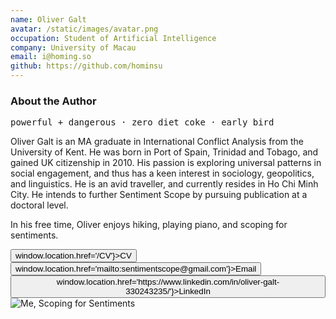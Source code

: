 ```yaml
---
name: Oliver Galt
avatar: /static/images/avatar.png
occupation: Student of Artificial Intelligence
company: University of Macau
email: i@homing.so
github: https://github.com/hominsu
---
```


### About the Author

<div className="text-center">
  <samp>
    <a className="no-underline">powerful + dangerous</a> ·
    <a className="no-underline">zero diet coke</a> ·
    <a className="no-underline">early bird</a>
  </samp>
</div>

Oliver Galt is an MA graduate in International Conflict Analysis from the University of Kent. He was born in Port of Spain, Trinidad and Tobago, and gained UK citizenship in 2010. His passion is exploring universal patterns in social engagement, and thus has a keen interest in sociology, geopolitics, and linguistics. He is an avid traveller, and currently resides in Ho Chi Minh City. He intends to further Sentiment Scope by pursuing publication at a doctoral level.

In his free time, Oliver enjoys hiking, playing piano, and scoping for sentiments.

<div className="actions">
  <button type="button" className="btn btn-large btn-primary" onClick={() => window.location.href='/CV'}>CV</button>
  <button type="button" className="btn btn-large btn-outlined btn-primary" onClick={() => window.location.href='mailto:sentimentscope@gmail.com'}>Email</button>
  <button type="button" className="btn btn-large btn-outlined btn-primary" onClick={() => window.location.href='https://www.linkedin.com/in/oliver-galt-330243235/'}>LinkedIn</button>
</div>

<div className="image">
  <img src="/images/IMG_5681 Medium.jpeg" alt="Me, Scoping for Sentiments" />
</div>
